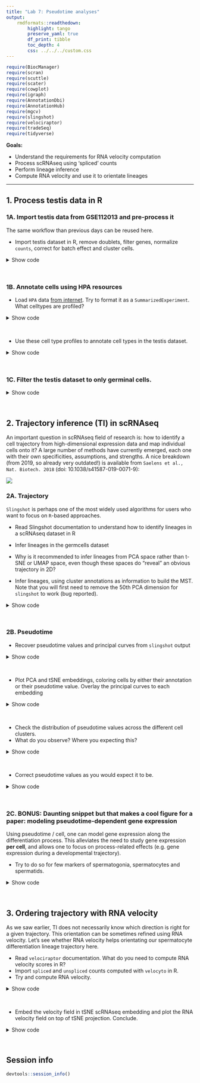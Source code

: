 ```yaml
---
title: "Lab 7: Pseudotime analyses"
output: 
    rmdformats::readthedown: 
        highlight: tango
        preserve_yaml: true
        df_print: tibble
        toc_depth: 4
        css: ../../../custom.css
---
```


```r
require(BiocManager)
require(scran)
require(scuttle)
require(scater)
require(cowplot)
require(igraph)
require(AnnotationDbi)
require(AnnotationHub)
require(mgcv)
require(slingshot)
require(velociraptor)
require(tradeSeq)
require(tidyverse)
```

**Goals:**

- Understand the requirements for RNA velocity computation
- Process scRNAseq using 'spliced' counts
- Perform lineage inference 
- Compute RNA velocity and use it to orientate lineages

--- 

## 1. Process testis data in R

### 1A. Import testis data from GSE112013 and pre-process it

The same workflow than previous days can be reused here. 

- Import testis dataset in R, remove doublets, filter genes, normalize `counts`, correct for batch effect and cluster cells.

<details><summary>Show code</summary><p>
```r
library(SingleCellExperiment)
library(tidyverse)

# Download raw file
download.file(
    'https://ftp.ncbi.nlm.nih.gov/geo/series/GSE112nnn/GSE112013/suppl/GSE112013_Combined_UMI_table.txt.gz', 
    'Guo_testis/GSE112013_Combined_UMI_table.txt.gz'
)
system('gunzip Guo_testis/GSE112013_Combined_UMI_table.txt.gz')

# Create SingleCellExperiment object
x <- vroom::vroom('Guo_testis/GSE112013_Combined_UMI_table.txt')
counts <- as.matrix(x[, -1])
genes <- as.data.frame(x[, 1])
cells <- data.frame(cellid = colnames(x[, -1]))
testis <- SingleCellExperiment(
    assays = list(counts = counts), 
    colData = cells, 
    rowData = genes
)
testis$Barcode <- str_replace(testis$cellid, 'Donor.-', '') %>% str_replace('-.', '')
testis <- testis[, !duplicated(testis$Barcode)]
testis$donor <- str_replace(testis$cellid, '-.*', '')
testis$replicate <- str_replace(testis$cellid, '.*-', '')
rownames(testis) <- rowData(testis)$Gene
set.seed(1000)

# Remove doublets
testis <- scDblFinder::scDblFinder(testis)
testis <- testis[, testis$scDblFinder.class == 'singlet']

# Recover human genomic, protein-coding gene informations
library(plyranges)
ah <- AnnotationHub::AnnotationHub()
AnnotationHub::query(ah, c('gene annotation', 'ensembl', '102', 'homo_sapiens', 'GRCh38'))
gtf <- AnnotationHub::query(ah, c('Homo_sapiens.GRCh38.102.chr.gtf'))[[1]]
genes <- gtf %>% 
    filter(type == 'gene') %>% 
    filter(gene_biotype == 'protein_coding') %>% 
    filter(gene_source == 'ensembl_havana') 
genes <- genes[!duplicated(genes$gene_name)]

# Annotate genes in testis dataset and filter out non-relevant genes
testis <- testis[genes$gene_name[genes$gene_name %in% rownames(testis)], ]
rowRanges(testis) <- genes[match(rownames(testis), genes$gene_name)]
rowData(testis) <- rowData(testis)[, c('gene_name', 'gene_id')]
rownames(testis) <- scuttle::uniquifyFeatureNames(rowData(testis)$gene_id, rowData(testis)$gene_name)

# Get preliminary QCs per cell and per gene
testis <- scuttle::addPerCellQCMetrics(testis)
testis <- scuttle::addPerFeatureQCMetrics(testis)

# Filter out genes not expressed in at least 10 cells
testis <- testis[rowSums(assay(testis, 'counts') > 0) >= 10, ]

# Normalize counts using VST
cnts <- as(assay(testis, 'counts'), 'dgCMatrix')
colnames(cnts) <- testis$cellid
rownames(cnts) <- rownames(testis)
testis_vst <- sctransform::vst(cnts, return_cell_attr = TRUE)
corrected_cnts <- sctransform::correct(testis_vst)
assay(testis, 'corrected_counts', withDimnames = FALSE) <- corrected_cnts
assay(testis, 'logcounts', withDimnames = FALSE) <- log1p(corrected_cnts)

# Computing biological variance of each gene
testis_variance <- scran::modelGeneVar(testis)
HVGs <- scran::getTopHVGs(testis_variance, prop = 0.1)
rowData(testis)$isHVG <- rownames(testis) %in% HVGs

# Embedding dataset in PCA space, correcting for batch effect
mergedBatches <- batchelor::fastMNN(
    testis, 
    batch = testis$donor, 
    subset.row = HVGs, 
    BPPARAM = BiocParallel::MulticoreParam(workers = 12)
)
reducedDim(testis, 'corrected') <- reducedDim(mergedBatches, 'corrected')

# Embedding dataset in shared k-nearest neighbors graph for clustering 
graph <- scran::buildSNNGraph(testis, use.dimred = 'corrected')

# Cluster cells using Louvain community finding algorithm
testis_clust <- igraph::cluster_louvain(graph)$membership
table(testis_clust)
testis$cluster <- factor(testis_clust)

# Embedding dataset in TSNE space for visualization
set.seed(10)
testis <- scater::runTSNE(testis, dimred = 'corrected')

# Visualize embeddings
p <- cowplot::plot_grid(
    scater::plotReducedDim(testis, 'corrected', colour_by = 'donor'),
    scater::plotReducedDim(testis, 'corrected', colour_by = 'cluster'),
    scater::plotReducedDim(testis, 'TSNE', colour_by = 'donor'),
    scater::plotReducedDim(testis, 'TSNE', colour_by = 'cluster')
)
```
</p></details><br>

### 1B. Annotate cells using HPA resources

- Load `HPA` data [from internet](https://www.proteinatlas.org/download/rna_single_cell_type.tsv.zip). Try to format it as a `SummarizedExperiment`. What celltypes are profiled? 

<details><summary>Show code</summary><p>
```r
download.file(
    'https://www.proteinatlas.org/download/rna_single_cell_type.tsv.zip', 
    'Guo_testis/rna_single_cell_type.tsv.zip'
)
system('unzip Guo_testis/rna_single_cell_type.tsv.zip')
system('mv rna_single_cell_type.tsv Guo_testis/')
HPA <- vroom::vroom('Guo_testis/rna_single_cell_type.tsv') %>% 
    pivot_wider(names_from = `Cell type`, values_from = 'nTPM') %>% 
    dplyr::select(-Gene) %>% 
    distinct(`Gene name`, .keep_all = TRUE) %>% 
    column_to_rownames('Gene name') %>% 
    SummarizedExperiment::SummarizedExperiment(colData = tibble(cell_type = colnames(.)), assays = list('logcounts' = .))
```
</p></details><br>

- Use these cell type profiles to annotate cell types in the testis dataset. 

<details><summary>Show code</summary><p>
```r
# Transfer annotations to `testis`
predictions <- SingleR::SingleR(
    test = testis, 
    ref = HPA, 
    labels = colData(HPA)$cell_type, 
    clusters = testis$cluster
)
testis$annotation <- predictions$labels[testis$cluster]
p <- cowplot::plot_grid(
    scater::plotReducedDim(testis, dimred = 'corrected', colour_by = 'cluster', text_by = 'cluster') + ggtitle('Testis data, PCA, graph-based clusters'), 
    scater::plotReducedDim(testis, dimred = 'corrected', colour_by = 'annotation', text_by = 'annotation') + ggtitle('PCA, Annotations transferred from HPA'),
    scater::plotReducedDim(testis, dimred = 'TSNE', colour_by = 'cluster', text_by = 'cluster') + ggtitle('Testis data, tSNE, graph-based clusters'), 
    scater::plotReducedDim(testis, dimred = 'TSNE', colour_by = 'annotation', text_by = 'annotation') + ggtitle('tSNE, Annotations transferred from HPA')
)
```
</p></details><br>

### 1C. Filter the testis dataset to only germinal cells.  

<details><summary>Show code</summary><p>
```r
germcells <- testis[, testis$annotation %in% c("Spermatogonia", "Spermatocytes", "Early spermatids", "Late spermatids")]
```
</p></details><br>


## 2. Trajectory inference (TI) in scRNAseq

An important question in scRNAseq field of research is: how to identify a cell trajectory 
from high-dimensional expression data and map individual cells onto it? 
A large number of methods have currently emerged, each one with their own specificities, assumptions, and strengths. 
A nice breakdown (from 2019, so already very outdated!) is available from 
`Saelens et al., Nat. Biotech. 2018` (doi: 10.1038/s41587-019-0071-9): 

![](.img/2021-06-01-11-29-36.png)

### 2A. Trajectory 

`Slingshot` is perhaps one of the most widely used algorithms for users who want to focus on `R`-based approaches. 

- Read Slingshot documentation to understand how to identify lineages in a scRNAseq dataset in R  
- Infer lineages in the germcells dataset  
- Why is it recommended to infer lineages from PCA space rather than t-SNE or UMAP space, even though these spaces do "reveal" an obvious trajectory in 2D? 

- Infer lineages, using cluster annotations as information to build the MST. Note that you will first need to remove the 50th PCA dimension for `slingshot` to work (bug reported).   

<details><summary>Show code</summary><p>
```r
reducedDim(germcells, 'corrected_2') <- reducedDim(germcells, 'corrected')[, 1:49]
germcells_slingshot <- slingshot::slingshot(
    germcells, 
    reducedDim = 'corrected_2', 
    clusterLabels = germcells$annotation
)
slingshot::slingLineages(germcells_slingshot)
```
</p></details><br>

### 2B. Pseudotime

- Recover pseudotime values and principal curves from `slingshot` output

<details><summary>Show code</summary><p>
```r
germcells$pseudotime <- slingshot::slingPseudotime(germcells_slingshot)[, 'Lineage1']
pca_curve <- slingshot::slingCurves(germcells_slingshot, as.df = TRUE)
colnames(pca_curve) <- paste0('PC', 1:ncol(pca_curve))
tsne_curve <- slingshot::embedCurves(germcells_slingshot, 'TSNE', smoother = 'loess', span = 0.1) %>% slingshot::slingCurves(as.df = TRUE)
tsne_curve <- tsne_curve[order(tsne_curve$Order), ]
colnames(tsne_curve) <- paste0('TSNE', 1:ncol(tsne_curve))
```
</p></details><br>

- Plot PCA and tSNE embeddings, coloring cells by either their annotation or their pseudotime value. Overlay the principal curves to each embedding

<details><summary>Show code</summary><p>
```r
df <- tibble(
    PC1 = reducedDim(germcells, 'corrected')[,1], 
    PC2 = reducedDim(germcells, 'corrected')[,2], 
    TSNE1 = reducedDim(germcells, 'TSNE')[,1], 
    TSNE2 = reducedDim(germcells, 'TSNE')[,2], 
    annotation = germcells$annotation, 
    pseudotime = germcells$pseudotime
)
p <- cowplot::plot_grid(
    df %>% 
        ggplot() + 
        geom_point(aes(PC1, PC2, col = annotation)) + 
        geom_path(data = pca_curve, aes(x = PC1, y = PC2)) + 
        theme_bw() + 
        coord_fixed(),
    df %>% 
        ggplot() + 
        geom_point(aes(TSNE1, TSNE2, col = annotation)) + 
        geom_path(data = tsne_curve, aes(x = TSNE1, y = TSNE2)) + 
        theme_bw() + 
        coord_fixed(),
    df %>% 
        ggplot() + 
        geom_point(aes(PC1, PC2, col = pseudotime)) + 
        geom_path(data = pca_curve, aes(x = PC1, y = PC2)) + 
        theme_bw() + 
        coord_fixed(),
    df %>% 
        ggplot() + 
        geom_point(aes(TSNE1, TSNE2, col = pseudotime)) + 
        geom_path(data = tsne_curve, aes(x = TSNE1, y = TSNE2)) + 
        theme_bw() + 
        coord_fixed()
)
```
</p></details><br>

- Check the distribution of pseudotime values across the different cell clusters. 
- What do you observe? Where you expecting this? 

<details><summary>Show code</summary><p>
```r
p <- tibble(
    annotation = factor(germcells$annotation, c("Spermatogonia", "Spermatocytes", "Early spermatids", "Late spermatids")), 
    pseudotime = germcells$pseudotime
) %>% 
    ggplot(aes(x = annotation, y = pseudotime, fill = annotation)) + 
    geom_violin(scale = 'width') + 
    geom_boxplot(outlier.shape = NULL, width = 0.1, fill = 'white') + 
    theme_bw() + 
    theme(axis.text.x = element_text(angle = 45, hjust = 1, vjust = 1)) 
```
</p></details><br>

- Correct pseudotime values as you would expect it to be. 

<details><summary>Show code</summary><p>
```r
germcells$pseudotime <- scales::rescale((-1 * slingshot::slingPseudotime(germcells_slingshot)[, 'Lineage1']), c(0, 1))
```
</p></details><br>

### 2C. BONUS: Daunting snippet but that makes a cool figure for a paper: modeling pseudotime-dependent gene expression

Using pseudotime / cell, one can model gene expression along the differentiation process. 
This alleviates the need to study gene expression **per cell**, and allows one to focus 
on process-related effects (e.g. gene expression during a developmental trajectory). 

- Try to do so for few markers of spermatogonia, spermatocytes and spermatids.

<details><summary>Show code</summary><p>
```r
genes <- c('ID4', 'SYCP3', 'DMC1', 'ACR', 'PRM1', 'PGK2')
fitExprs <- logcounts(germcells[genes, ]) %>% # ----------------------------------- Get norm. counts for genes of interest
    as.matrix() %>%
    t() %>%
    as_tibble() %>% 
    mutate(  # ----------------------------------------------------------------- Add information for each cell
        cellID = colnames(germcells), 
        annotation = factor(germcells$annotation, c("Spermatogonia", "Spermatocytes", "Early spermatids", "Late spermatids")), 
        pseudotime = germcells$pseudotime
    ) %>% 
    pivot_longer(contains(genes), names_to = 'gene', values_to = 'obs_expr') %>% # - Pivot in "long" tidy format 
    mutate(gene = factor(gene, genes)) %>%
    group_by(gene) %>% # ------------------------------------------------------- Group rows by genes
    nest(.key = 'data') %>% # -------------------------------------------------- For each gene, extract the subtable into a column named data
    mutate(
        gamModel = map(data, ~mgcv::gam(obs_expr ~ s(pseudotime, bs = "cs"), data = .)), 
        gamFitted_expr = map(gamModel, predict) # ------------------------------ For each gene, fit the expression values ~ pseudotime with a GAM
    ) %>% 
    dplyr::select(-ends_with('Model')) %>%
    unnest(c(data, ends_with('_expr'))) # -------------------------------------- Unnest all the modelled expressions
p <- ggplot(fitExprs) + 
    geom_point(aes(x = pseudotime, y = obs_expr, col = annotation), alpha = 0.5) + 
    geom_line(aes(x = pseudotime, y = gamFitted_expr), col = 'white', size = 2, alpha = 0.5) + 
    geom_line(aes(x = pseudotime, y = gamFitted_expr), col = '#af2d0c', size = 1) +
    theme_bw() + 
    facet_grid(gene~., scales = 'free') + 
    labs(y = 'logcounts') + 
    ggtitle('Fitted models of pseudotime-dependent gene expression')
```
</p></details><br>

## 3. Ordering trajectory with RNA velocity

As we saw earlier, TI does not necessarily know which direction is right for a given trajectory. 
This orientation can be sometimes refined using RNA velocity. 
Let's see whether RNA velocity helps orientating our spermatocyte differentiation lineage trajectory here. 

- Read `velociraptor` documentation. What do you need to compute RNA velocity scores in R? 
- Import `spliced` and `unspliced` counts computed with `velocyto` in R. 
- Try and compute RNA velocity.

<details><summary>Show code</summary><p>
```r
full_GSE112013_counts <- LoomExperiment::import('Share/Guo_testis/Guo_testis_full-counts.loom')
germcells <- germcells[rowData(germcells)$gene_id %in% rowData(full_GSE112013_counts)$Accession, ]
full_GSE112013_counts_germcells <- full_GSE112013_counts[match(rowData(germcells)$gene_id, rowData(full_GSE112013_counts)$Accession), match(germcells$Barcode, full_GSE112013_counts$Barcode)]
dim(germcells)
dim(full_GSE112013_counts_germcells)
assay(germcells, 'spliced', withDimnames=FALSE) <- assay(full_GSE112013_counts_germcells, 'spliced')
assay(germcells, 'unspliced', withDimnames=FALSE) <- assay(full_GSE112013_counts_germcells, 'unspliced')
velo_out <- velociraptor::scvelo(
    germcells, 
    assay.X = "counts", 
    subset.row = rowData(germcells)$isHVG, 
    use.dimred = "corrected"
)
velo_out
```
</p></details><br>

- Embed the velocity field in tSNE scRNAseq embedding and plot the RNA velocity field on top of tSNE projection. Conclude. 

<details><summary>Show code</summary><p>
```r
embedded_velo <- velociraptor::embedVelocity(reducedDim(germcells, "TSNE"), velo_out)
head(embedded_velo)
grid_df <- velociraptor::gridVectors(reducedDim(germcells, "TSNE"), embedded_velo, resolution = 30, scale = TRUE)
head(grid_df)
p <- scater::plotReducedDim(germcells, 'TSNE', colour_by = "annotation", point_alpha = 0.5) +
    geom_segment(
        data = grid_df, 
        mapping = aes(x = start.1, y = start.2, xend = end.1, yend = end.2), 
        arrow = arrow(length = unit(0.05, "inches"), type = "closed")
    )
```
</p></details><br>

## Session info 

```r
devtools::session_info()
```

